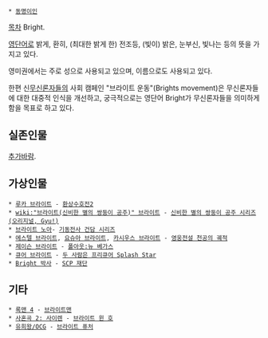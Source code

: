  * [[동명이인]]

[[목차]]
Bright.

[[영어|영단어]]로 밝게, 환히, (최대한 밝게 한) 전조등, (빛이) 밝은, 눈부신, 빛나는 등의 뜻을 가지고 있다.

영미권에서는 주로 성으로 사용되고 있으며, 이름으로도 사용되고 있다.

한편 신[[무신론]]자들의 사회 캠페인 "브라이트 운동"(Brights movement)은 무신론자들에 대한 대중적 인식을 개선하고, 궁극적으로는 영단어 Bright가 무신론자들을 의미하게 함을 목표로 하고 있다.

== 실존인물 ==
[[추가바람]].

== 가상인물 ==
 * [[루카 브라이트]] - [[환상수호전2]]
 * [[wiki:"브라이트(신비한 별의 쌍둥이 공주)" 브라이트]] - [[신비한 별의 쌍둥이 공주|신비한 별의 쌍둥이 공주 시리즈(오리지널, Gyu!)]]
 * [[브라이트 노아]]- [[기동전사 건담 시리즈]]
 * [[에스텔 브라이트]], [[요슈아 브라이트]], [[카시우스 브라이트]] - [[영웅전설 천공의 궤적]]
 * [[제이슨 브라이트]] - [[폴아웃:뉴 베가스]]
 * [[휴가 사키#s-4|큐어 브라이트]] - [[두 사람은 프리큐어 Splash Star]]
 * [[Bright 박사]] - [[SCP 재단]] 

== 기타 ==
 * [[록맨 4]] - [[브라이트맨]]
 * [[사혼곡 2: 사이렌]] - [[브라이트 윈 호]]
 * [[유희왕/OCG]] - [[브라이트 퓨처]]
